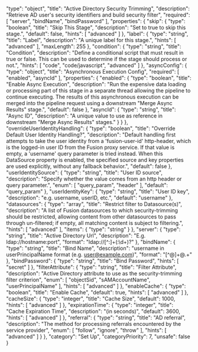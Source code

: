   "type": "object",
  "title": "Active Directory Security Trimming",
  "description": "Retrieve AD user's security identifiers and build security filter",
  "required": [
    "server",
    "bindName",
    "bindPassword"
  ],
  "properties": {
    "skip": {
      "type": "boolean",
      "title": "Skip This Stage",
      "description": "Set to true to skip this stage.",
      "default": false,
      "hints": [
        "advanced"
      ]
    },
    "label": {
      "type": "string",
      "title": "Label",
      "description": "A unique label for this stage.",
      "hints": [
        "advanced"
      ],
      "maxLength": 255
    },
    "condition": {
      "type": "string",
      "title": "Condition",
      "description": "Define a conditional script that must result in true or false. This can be used to determine if the stage should process or not.",
      "hints": [
        "code",
        "code/javascript",
        "advanced"
      ]
    },
    "asyncConfig": {
      "type": "object",
      "title": "Asynchronous Execution Config",
      "required": [
        "enabled",
        "asyncId"
      ],
      "properties": {
        "enabled": {
          "type": "boolean",
          "title": "Enable Async Execution",
          "description": "Run the expensive data loading or processing part of this stage in a separate thread allowing the pipeline to continue executing. The results of this asynchronous execution can be merged into the pipeline request using a downstream \"Merge Async Results\" stage.",
          "default": false
        },
        "asyncId": {
          "type": "string",
          "title": "Async ID",
          "description": "A unique value to use as reference in downstream \"Merge Async Results\" stages."
        }
      }
    },
    "overrideUserIdentityHandling": {
      "type": "boolean",
      "title": "Override Default User Identity Handling?",
      "description": "Default handling first attempts to take the user identity from a 'fusion-user-id' http-header, which is the logged-in user ID from the Fusion proxy service. If that value is empty, a 'username' query parameter is tried instead. When this DataSource property is enabled, the specified source and key properties are used explicitly, without any fallback behavior.",
      "default": false
    },
    "userIdentitySource": {
      "type": "string",
      "title": "User ID source",
      "description": "Specify whether the value comes from an http header or query parameter.",
      "enum": [
        "query_param",
        "header"
      ],
      "default": "query_param"
    },
    "userIdentityKey": {
      "type": "string",
      "title": "User ID key",
      "description": "e.g. username, userID, etc.",
      "default": "username"
    },
    "datasources": {
      "type": "array",
      "title": "Restrict filter to Datasource(s)",
      "description": "A list of Fusion datasources to which security-trimming should be restricted, allowing content from other datasources to pass through un-filtered; if empty, all matching content is subject to filtering.",
      "hints": [
        "advanced"
      ],
      "items": {
        "type": "string"
      }
    },
    "server": {
      "type": "string",
      "title": "Active Directory Url",
      "description": "E.g. ldap://hostname:port",
      "format": "ldap://[^:]+(:\\d+)?"
    },
    "bindName": {
      "type": "string",
      "title": "Bind Name",
      "description": "username in userPrincipalName format (e.g. user@example.com)",
      "format": "[^@]+@.+"
    },
    "bindPassword": {
      "type": "string",
      "title": "Bind Password",
      "hints": [
        "secret"
      ]
    },
    "filterAttribute": {
      "type": "string",
      "title": "Filter Attribute",
      "description": "Active Directory attribute to use as the security-trimming filter criterion",
      "enum": [
        "objectSid",
        "sAMAccountName",
        "userPrincipalName"
      ],
      "hints": [
        "advanced"
      ]
    },
    "enableCache": {
      "type": "boolean",
      "title": "Enable Cache",
      "default": true,
      "hints": [
        "advanced"
      ]
    },
    "cacheSize": {
      "type": "integer",
      "title": "Cache Size",
      "default": 1000,
      "hints": [
        "advanced"
      ]
    },
    "expirationTime": {
      "type": "integer",
      "title": "Cache Expiration Time",
      "description": "(in seconds)",
      "default": 3600,
      "hints": [
        "advanced"
      ]
    },
    "referral": {
      "type": "string",
      "title": "AD referral",
      "description": "The method for processing referrals encountered by the service provider",
      "enum": [
        "follow",
        "ignore",
        "throw"
      ],
      "hints": [
        "advanced"
      ]
    }
  },
  "category": "Set Up",
  "categoryPriority": 7,
  "unsafe": false
}
